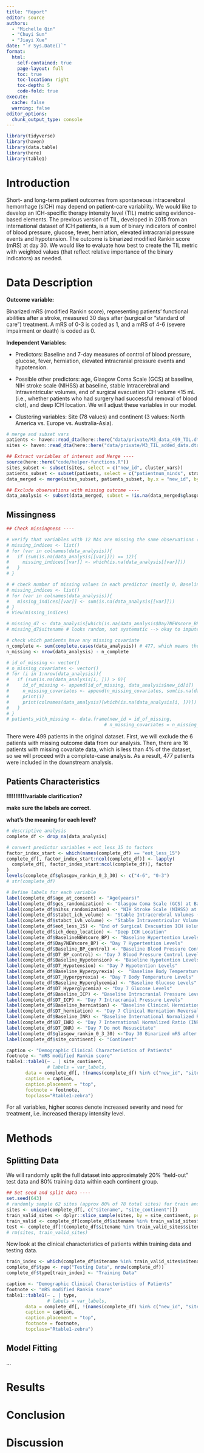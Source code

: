 ```yaml
---
title: "Report"
editor: source
authors: 
  - "Michelle Qin"
  - "Chuyi Sun"
  - "Jiayi Xue"
date: "`r Sys.Date()`"
format:
  html:
    self-contained: true
    page-layout: full
    toc: true
    toc-location: right
    toc-depth: 5
    code-fold: true
execute:
  cache: false
  warning: false
editor_options: 
  chunk_output_type: console
---
```


```r
library(tidyverse)
library(haven)
library(data.table)
library(here)
library(table1)
```


# Introduction

Short- and long-term patient outcomes from spontaneous intracerebral hemorrhage (sICH) may depend on patient-care variability. We would like to develop an ICH-specific therapy intensity level (TIL) metric using evidence-based elements. The previous version of TIL, developed in 2015 from an international dataset of ICH patients, is a sum of binary indicators of control of blood pressure, glucose, fever, herniation, elevated intracranial pressure events and hypotension. The outcome is binarized modified Rankin score (mRS) at day 30. We would like to evaluate how best to create the TIL metric with weighted values (that reflect relative importance of the binary indicators) as needed.


# Data Description

**Outcome variable:**

Binarized mRS (modified Rankin score), representing patients’ functional abilities after a stroke, measured 30 days after (surgical or “standard of care”) treatment. A mRS of 0-3 is coded as 1, and a mRS of 4-6 (severe impairment or death) is coded as 0.


**Independent Variables:**

- Predictors: Baseline and 7-day measures of control of blood pressure, glucose, fever, herniation, elevated intracranial pressure events and hypotension. 

- Possible other predictors: age, Glasgow Coma Scale (GCS) at baseline, NIH stroke scale (NIHSS) at baseline, stable Intracerebral and Intraventricular volumes, end of surgical evacuation ICH volume <15 mL (i.e., whether patients who had surgery had successful removal of blood clot), and deep ICH location. We will adjust these variables in our model.

- Clustering variables: Site (78 values) and continent (3 values: North America vs. Europe vs. Australia-Asia).


```r
# merge and subset vars
patients <- haven::read_dta(here::here("data/private/M3_data_499_TIL.dta"))
sites <- haven::read_dta(here::here("data/private/M3_TIL_added_data.dta"))

## Extract variables of interest and Merge ----
source(here::here("code/helper-functions.R"))
sites_subset <- subset(sites, select = c("new_id", cluster_vars))
patients_subset <- subset(patients, select = c("patientnum_ninds", stratifying_vars, predictor_vars, outcome_var))
data_merged <- merge(sites_subset, patients_subset, by.x = "new_id", by.y = "patientnum_ninds") # "new_id" is kept as a column

## Exclude observations with missing outcome ----
data_analysis <- subset(data_merged, subset = !is.na(data_merged$glasgow_rankin_0_3_30)) # exclude 6 observations with missing outcome

```


## Missingness


```r

## Check missingness ----

# verify that variables with 12 NAs are missing the same observations (yes)
# missing_indices <- list()
# for (var in colnames(data_analysis)){
#   if (sum(is.na(data_analysis[[var]])) == 12){
#     missing_indices[[var]] <- which(is.na(data_analysis[[var]]))
#   }
# }

# # check number of missing values in each predictor (mostly 0, Baseline_ICP and Baseline_herniation have 1, eot_less_15, 8 have the same 12 missing)
# missing_indices <- list()
# for (var in colnames(data_analysis)){
#   missing_indices[[var]] <- sum(is.na(data_analysis[[var]]))
# }
# View(missing_indices)

# missing_d7 <- data_analysis[which(is.na(data_analysis$Day7NEWscore_BP)), ]
# missing_d7$sitename # looks random, not systematic --> okay to impute during modeling

# check which patients have any missing covariate
n_complete <- sum(complete.cases(data_analysis)) # 477, which means there are 16 patients with at least 1 missing covariate
n_missing <- nrow(data_analysis) - n_complete

# id_of_missing <- vector()
# n_missing_covariates <- vector()
# for (i in 1:nrow(data_analysis)){
#   if (sum(is.na(data_analysis[i, ])) > 0){
#     id_of_missing <- append(id_of_missing, data_analysis$new_id[i])
#     n_missing_covariates <- append(n_missing_covariates, sum(is.na(data_analysis[i, ])))
#     print(i)
#     print(colnames(data_analysis)[which(is.na(data_analysis[i, ]))])
#   }
# }
# patients_with_missing <- data.frame(new_id = id_of_missing,
                                    # n_missing_covariates = n_missing_covariates)
```



There were 499 patients in the original dataset.  First, we will exclude the 6 patients with missing outcome data from our analysis. Then, there are 16 patients with missing covariate data, which is less than 4% of the dataset, so we will proceed with a complete-case analysis. As a result, 477 patients were included in the downstream analysis.

## Patients Characteristics

**!!!!!!!!!!!variable clarification?**

**make sure the labels are correct.**

**what's the meaning for each level?**

```r
# descriptive analysis
complete_df <- drop_na(data_analysis)

# convert predictor variables + eot_less_15 to factors 
factor_index_start <- which(names(complete_df) == "eot_less_15")
complete_df[, factor_index_start:ncol(complete_df)] <- lapply(
  complete_df[, factor_index_start:ncol(complete_df)], factor
)
levels(complete_df$glasgow_rankin_0_3_30) <- c("4-6", "0-3")
# str(complete_df)

# Define labels for each variable
label(complete_df$age_at_consent) <- "Age(years)"
label(complete_df$gcs_randomization) <- "Glasgow Coma Scale (GCS) at Baseline"
label(complete_df$nihss_randomization) <- "NIH Stroke Scale (NIHSS) at Baseline"
label(complete_df$stabct_ich_volume) <- "Stable Intracerebral Volumes (mL)"
label(complete_df$stabct_ivh_volume) <- "Stable Intraventricular Volumes (mL)"
label(complete_df$eot_less_15) <- "End of Surgical Evacuation ICH Volume <15 mL"
label(complete_df$ich_deep_location) <- "Deep ICH Location"
label(complete_df$BaselineNEWscore_BP) <- "Baseline Hypertention Levels"
label(complete_df$Day7NEWscore_BP) <- "Day 7 Hypertention Levels"
label(complete_df$Baseline_BP_control) <- "Baseline Blood Pressure Control Levels"
label(complete_df$D7_BP_control) <- "Day 7 Blood Pressure Control Levels"
label(complete_df$Baseline_Hypotension) <- "Baseline Hypotention Levels"
label(complete_df$D7_Hypotension) <- "Day 7 Hypotention Levels"
label(complete_df$Baseline_Hyperpyrexia) <-  "Baseline Body Temperature Levels"
label(complete_df$D7_Hyperpyrexia) <- "Day 7 Body Temperature Levels"
label(complete_df$Baseline_Hyperglycemia) <- "Baseline Glucose Levels"
label(complete_df$D7_Hyperglycemia) <- "Day 7 Glucose Levels"
label(complete_df$Baseline_ICP) <- "Baseline Intracranial Pressure Levels"
label(complete_df$D7_ICP) <- "Day 7 Intracranial Pressure Levels"
label(complete_df$Baseline_herniation) <- "Baseline Clinical Herniation Reversal" #?
label(complete_df$D7_herniation) <- "Day 7 Clinical Herniation Reversal" #?
label(complete_df$Baseline_INR) <- "Baseline International Normalized Ratio (INR)" #?
label(complete_df$D7_INR) <- "Day 7 International Normalized Ratio (INR)"
label(complete_df$D7_DNR) <- "Day 7 Do not Resuscitate"
label(complete_df$glasgow_rankin_0_3_30) <-"Day 30 Binarized mRS after Treatment"
label(complete_df$site_continent) <- "Continent"

caption <- "Demographic Clinical Characteristics of Patients"
footnote <- "mRS modified Rankin score"
table1::table1(~ . | site_continent,
               # labels = var_labels,
       data = complete_df[, !(names(complete_df) %in% c("new_id", "sitename"))],
       caption = caption,
       caption.placement = "top",
       footnote = footnote,
       topclass="Rtable1-zebra")

```

For all variables, higher scores denote increased severity and need for treatment, i.e. increased therapy intensity level.

# Methods

## Splitting Data

<!-- **??use dataset after removing NAs?** Yes -->

We will randomly split the full dataset into approximately 20% “held-out” test data and 80% training data within each continent group.

```r
## Set seed and split data ----
set.seed(643)
# randomly sample 62 sites (approx 80% of 78 total sites) for train and validation dataset, WITHIN CONTINENT GROUPS
sites <- unique(complete_df[, c("sitename", "site_continent")])
train_valid_sites <- dplyr::slice_sample(sites, by = site_continent, prop = 0.8)
train_valid <- complete_df[complete_df$sitename %in% train_valid_sites$sitename, ]
test <- complete_df[!(complete_df$sitename %in% train_valid_sites$sitename), ]
# rm(sites, train_valid_sites)

```

Now look at the clinical characteristics of patients within training data and testing data.

```r
train_index <- which(complete_df$sitename %in% train_valid_sites$sitename)
complete_df$type <- rep("Testing Data", nrow(complete_df))
complete_df$type[train_index] <- "Training Data"

caption <- "Demographic Clinical Characteristics of Patients"
footnote <- "mRS modified Rankin score"
table1::table1(~ . | type,
               # labels = var_labels,
       data = complete_df[, !(names(complete_df) %in% c("new_id", "sitename"))],
       caption = caption,
       caption.placement = "top",
       footnote = footnote,
       topclass="Rtable1-zebra")
```


## Model Fitting

...

# Results

# Conclusion

# Discussion